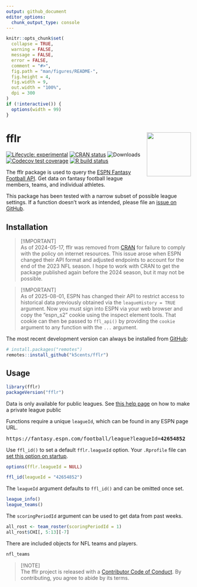 ```yaml
---
output: github_document
editor_options: 
  chunk_output_type: console
---
```


<!-- README.md is generated from README.Rmd. Please edit that file -->

```r
knitr::opts_chunk$set(
  collapse = TRUE,
  warning = FALSE,
  message = FALSE,
  error = FALSE,
  comment = "#>",
  fig.path = "man/figures/README-",
  fig.height = 4,
  fig.width = 9,
  out.width = "100%",
  dpi = 300
)
if (!interactive()) {
  options(width = 99)
}
```

# fflr <img src="man/figures/logo.png" align="right" width="120" />

<!-- badges: start -->
[![Lifecycle: experimental][life_badge]][life_link]
[![CRAN status][cran_badge]][cran_link]
![Downloads][dl_badge]
[![Codecov test coverage][cov_badge]][cov_link]
[![R build status][ga_badge]][ga_link]
<!-- badges: end -->

The fflr package is used to query the [ESPN Fantasy Football API][api]. Get data
on fantasy football league members, teams, and individual athletes.

This package has been tested with a narrow subset of possible league settings.
If a function doesn't work as intended, please file an [issue on GitHub][iss].

## Installation

> [!IMPORTANT]  
> As of 2024-05-17, fflr was removed from [CRAN][cran] for failure to comply
with the policy on internet resources. This issue arose when ESPN changed their
API format and adjusted endpoints to account for the end of the 2023 NFL season.
I hope to work with CRAN to get the package published again before the 2024
season, but it may not be possible.

> [!IMPORTANT]  
> As of 2025-08-01, ESPN has changed their API to restrict access to historical
data previously obtained via the `leagueHistory = TRUE` argument. Now you must
sign into ESPN via your web browser and copy the "espn_s2" cookie using the
inspect element tools. That cookie can then be passed to `ffl_api()` by
providing the `cookie` argument to any function with the `...` argument.

The most recent development version can always be installed from [GitHub][gh]:

```r
# install.packages("remotes")
remotes::install_github("k5cents/fflr")
```

## Usage

```r
library(fflr)
packageVersion("fflr")
```

Data is only available for public leagues. See [this help page][help] on how to
make a private league public

Functions require a unique `leagueId`, which can be found in any ESPN page URL.

<pre>https://fantasy.espn.com/football/league?leagueId=<b>42654852</b></pre>

Use `ffl_id()` to set a default `fflr.leagueId` option. Your `.Rprofile` file 
can [set this option on startup][rprof].

```r
options(fflr.leagueId = NULL)
```

```r
ffl_id(leagueId = "42654852")
```

The `leagueId` argument defaults to `ffl_id()` and can be omitted once set.

```r
league_info()
league_teams()
```

The `scoringPeriodId` argument can be used to get data from past weeks.

```r
all_rost <- team_roster(scoringPeriodId = 1)
all_rost$CHI[, 5:13][-7]
```

There are included objects for NFL teams and players.

```r
nfl_teams
```

> [!NOTE]  
> The fflr project is released with a [Contributor Code of Conduct][coc]. By
contributing, you agree to abide by its terms.

<!-- refs: start -->
[life_badge]: https://img.shields.io/badge/lifecycle-stable-brightgreen.svg
[life_link]: https://lifecycle.r-lib.org/articles/stages.html#stable
[cran_badge]: https://www.r-pkg.org/badges/version/fflr
[cran_link]: https://CRAN.R-project.org/package=fflr
[ga_badge]: https://github.com/k5cents/fflr/workflows/R-CMD-check/badge.svg
[ga_link]: https://github.com/k5cents/fflr/actions
[cov_badge]: https://codecov.io/gh/k5cents/fflr/graph/badge.svg?token=CMz6DIxJdH
[cov_link]: https://app.codecov.io/gh/k5cents/fflr?branch=master
[dl_badge]: https://cranlogs.r-pkg.org/badges/grand-total/fflr
[api]: https://lm-api-reads.fantasy.espn.com/apis/v3/games/ffl/
[iss]: https://github.com/k5cents/fflr/issues
[cran]: https://cran.r-project.org/package=fflr
[gh]: https://github.com/k5cents/fflr
[coc]: https://k5cents.github.io/fflr/CODE_OF_CONDUCT.html
[help]: https://web.archive.org/web/20211105212446/https://support.espn.com/hc/en-us/articles/360000064451-Making-a-Private-League-Viewable-to-the-Public
[rprof]: https://stat.ethz.ch/R-manual/R-devel/library/base/html/Startup.html
<!-- refs: end -->
